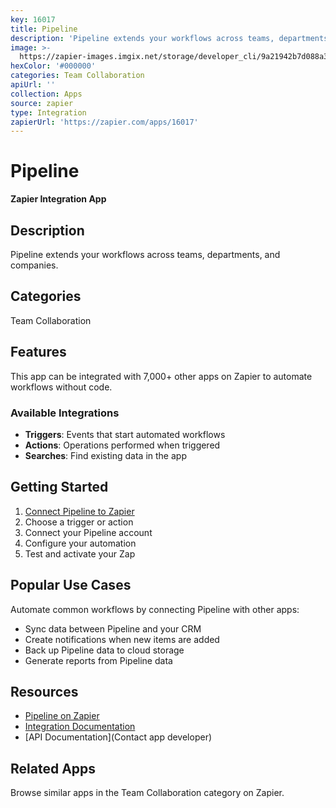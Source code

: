 ```yaml
---
key: 16017
title: Pipeline
description: 'Pipeline extends your workflows across teams, departments, and companies.'
image: >-
  https://zapier-images.imgix.net/storage/developer_cli/9a21942b7d088a341ce7b5098d48d40a.png?auto=format%2Ccompress&ixlib=python-3.0.0&q=50
hexColor: '#000000'
categories: Team Collaboration
apiUrl: ''
collection: Apps
source: zapier
type: Integration
zapierUrl: 'https://zapier.com/apps/16017'
---
```

# Pipeline

**Zapier Integration App**

## Description

Pipeline extends your workflows across teams, departments, and companies.

## Categories

Team Collaboration

## Features

This app can be integrated with 7,000+ other apps on Zapier to automate workflows without code.

### Available Integrations

- **Triggers**: Events that start automated workflows
- **Actions**: Operations performed when triggered
- **Searches**: Find existing data in the app

## Getting Started

1. [Connect Pipeline to Zapier](https://zapier.com/apps/16017)
2. Choose a trigger or action
3. Connect your Pipeline account
4. Configure your automation
5. Test and activate your Zap

## Popular Use Cases

Automate common workflows by connecting Pipeline with other apps:

- Sync data between Pipeline and your CRM
- Create notifications when new items are added
- Back up Pipeline data to cloud storage
- Generate reports from Pipeline data

## Resources

- [Pipeline on Zapier](https://zapier.com/apps/16017)
- [Integration Documentation](https://zapier.com/apps/16017/integrations)
- [API Documentation](Contact app developer)

## Related Apps

Browse similar apps in the Team Collaboration category on Zapier.
